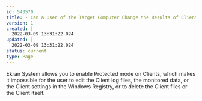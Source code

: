 ---
id: 543570
title: - Can a User of the Target Computer Change the Results of Client Monitoring?
version: 1
created: |
  2022-03-09 13:31:22.024
updated: |
  2022-03-09 13:31:22.024
status: current
type: Page
---

Ekran System allows you to enable Protected mode on Clients, which makes it impossible for the user to edit the Client log files, the monitored data, or the Client settings in the Windows Registry, or to delete the Client files or the Client itself.

